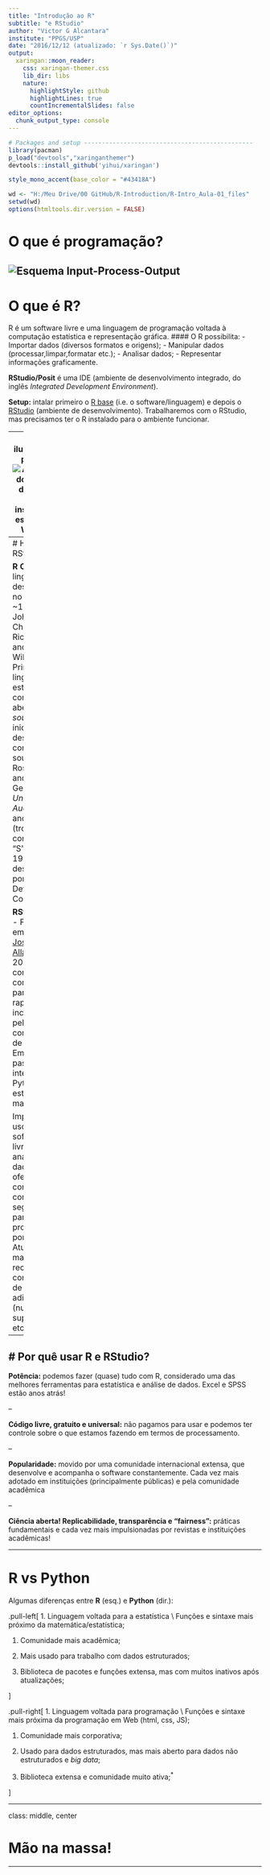 ```yaml
---
title: "Introdução ao R"
subtitle: "e RStudio"
author: "Victor G Alcantara"
institute: "PPGS/USP"
date: "2016/12/12 (atualizado: `r Sys.Date()`)"
output:
  xaringan::moon_reader:
    css: xaringan-themer.css
    lib_dir: libs
    nature:
      highlightStyle: github
      highlightLines: true
      countIncrementalSlides: false
editor_options: 
  chunk_output_type: console
---
```

```r
# Packages and setup -----------------------------------------------
library(pacman)
p_load("devtools","xaringanthemer")
devtools::install_github('yihui/xaringan')

style_mono_accent(base_color = "#43418A")

wd <- "H:/Meu Drive/00 GitHub/R-Introduction/R-Intro_Aula-01_files"
setwd(wd)
options(htmltools.dir.version = FALSE)
```

# O que é programação?
![Esquema Input-Process-Output](R-Intro_Aula-01_files/IPO.png)
---
# O que é R?
R é um software livre e uma linguagem de programação voltada à computação estatística e representação gráfica.
#### O R possibilita:
- Importar dados (diversos formatos e origens);
- Manipular dados (processar,limpar,formatar etc.);
- Analisar dados;
- Representar informações graficamente.

**RStudio/Posit** é uma IDE (ambiente de desenvolvimento integrado, do inglês _Integrated Development Environment_).

**Setup:** intalar primeiro o [R base](https://cran.r-project.org/) (i.e. o software/linguagem) e depois o [RStudio](https://www.rstudio.com/products/rstudio/download/#download) (ambiente de desenvolvimento). Trabalharemos com o RStudio, mas precisamos ter o R instalado para o ambiente funcionar.

---
# Uma ilustração do processo
![Adaptação do desenho de Alisson Horst, inspirado no esquema de Wickham](R-Intro_Aula-01_files/HORST, Alisson. paint data-science.png)
---
# História R e RStudio

**R CRAN**
- S: linguagem desenvolvida no Bell Labs ~1976 por John Chambers, Rick Becker, and Allan Wilks. Primeira linguagem estatística com código aberto ( _open source_ );
- R: inicialmente desenvolvido como open source por Ross
Ihaka and Robert Gentleman na _University of Auckland_ nos anos 90 (trocadilho com o nome “S”)
- Desde 1997 desenvolvido por R Development Core Team.

**RStudio/Posit**
- Fundada em 2009 por [Joseph J. Allaire](https://en.wikipedia.org/wiki/Joseph_J._Allaire);
- Em 2011 se consolidou como IDE para R e foi rapidamente incorporada pela comunidade de usuários;
- Em 2019 passou a integrar Python e hoje está entre as mais usadas.

Impulsiona o uso de softwares livres para análise de dados, oferece condições, confiança e segurança para programação por humanos. Atualmente é mantida pela receita de consumidores de funções adicionais (nuvem, suportes etc.).

---
# Por quê usar R e RStudio?
--

<b>Potência:</b> podemos fazer (quase) tudo com R, considerado uma das melhores ferramentas para estatística e análise de dados. Excel e SPSS estão anos atrás!<br>

--

<b>Código livre, gratuito e universal:</b> não pagamos para usar e podemos ter controle sobre o que estamos fazendo em termos de processamento.<br>

--

<b>Popularidade:</b> movido por uma comunidade internacional extensa, que desenvolve e acompanha o software constantemente. Cada vez mais adotado em instituições (principalmente públicas) e pela comunidade acadêmica<br>

--

<b>Ciência aberta! Replicabilidade, transparência e "fairness":</b> práticas fundamentais e cada vez mais impulsionadas por revistas e instituições acadêmicas!<br>

---

# R vs Python

Algumas diferenças entre **R** (esq.) e **Python** (dir.):

.pull-left[
1. Linguagem voltada para a estatística \\ Funções e sintaxe mais próximo da matemática/estatística;

1. Comunidade mais acadêmica;

1. Mais usado para trabalho com dados estruturados;

1. Biblioteca de pacotes e funções extensa, mas com muitos inativos após atualizações;

]

.pull-right[
1. Linguagem voltada para programação \\ Funções e sintaxe mais próxima da programação em Web (html, css, JS);

1. Comunidade mais corporativa;

1. Usado para dados estruturados, mas mais aberto para dados não estruturados e _big data_;

1. Biblioteca extensa e comunidade muito ativa;<sup>*</sup>

]

---

class: middle, center

# Mão na massa!

---